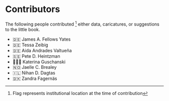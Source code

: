 # Contributors {.unnumbered}

The following people contributed [^1] either data, caricatures, or suggestions to the little book.

- 🇩🇪 James A. Fellows Yates
- 🇩🇪 Tessa Zeibig
- 🇩🇪 Aida Andrades Valtueña
- 🇸🇪 Pete D. Heintzman
- 🏴󠁧󠁢󠁳󠁣󠁴󠁿🇸🇪 Katerina Guschanski
- 🇳🇴 Jaelle C. Brealey
- 🇮🇱 Nihan D. Dagtas
- 🇩🇰 Zandra Fagernäs

[^1]: Flag represents institutional location at the time of contribution
